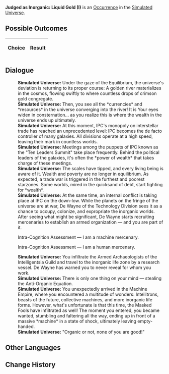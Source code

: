 {{Simulated Universe Event Infobox
|title         = Judged as Inorganic: Liquid Gold (I)
|image         = Trailblaze Secret 10.png
|type          =
|domains_su    = 
|domains_ext   = 
|domains_swarm = 
|domains_gng   = 
|requirements  =
|prev          = {{tx}}
|next          = {{tx}}
|indexRewards  =
|characters    = 
}}
'''Judged as Inorganic: Liquid Gold (I)''' is an [[Simulated Universe/Occurrence|Occurrence]] in the [[Simulated Universe]].

==Possible Outcomes==
{| class="article-table"
!Choice
!Result

|}

<!--
==Gameplay Notes==

-->
==Dialogue==
{{Dialogue Start}}
:'''Simulated Universe:''' Under the gaze of the Equilibrium, the universe's deviation is returning to its proper course: A golden river materializes in the cosmos, flowing swiftly to where countless drops of crimson gold congregate.
:'''Simulated Universe:''' Then, you see all the *currencies* and *resources* in the universe converging into the river! It is {{Color|Keyword|in the grasps of Louis Fleming and Dongfang Qixing!}} Your eyes widen in consternation... as you realize this is where the wealth in the universe ends up ultimately.
:'''Simulated Universe:''' At this moment, IPC's monopoly on interstellar trade has reached an unprecedented level: IPC becomes the de facto controller of many galaxies. All divisions operate at a high speed, leaving their mark in countless worlds.
:'''Simulated Universe:''' Meetings among the puppets of IPC known as the "Ten Leaders Summit" take place frequently. Behind the political leaders of the galaxies, it's often the *power of wealth* that takes charge of these meetings.
:'''Simulated Universe:''' The scales have tipped, and every living being is aware of it. Wealth and poverty are no longer in equilibrium. As expected, a trade war is triggered in the furthest and poorest starzones. Some worlds, mired in the quicksand of debt, start fighting for *wealth*.
:'''Simulated Universe:''' At the same time, an internal conflict is taking place at IPC on the down-low. While the planets on the fringe of the universe are at war, De Wayne of the Technology Division sees it as a chance to occupy, colonize, and expropriate the inorganic worlds. After seeing what might be significant, De Wayne starts recruiting mercenaries to establish an armed organization &mdash; and you are part of it.
:{{DIcon|Arrow}} Intra-Cognition Assessment &mdash; I am a machine mercenary.
:{{DIcon|Arrow}} Intra-Cognition Assessment &mdash; I am a human mercenary.
:'''Simulated Universe:''' You infiltrate the Armed Archaeologists of the Intelligentsia Guild and travel to the inorganic life zone by a research vessel. De Wayne has warned you to never reveal for whom you work.
:'''Simulated Universe:''' There is only one thing on your mind &mdash; stealing the Anti-Organic Equation.
:'''Simulated Universe:''' You unexpectedly arrived in the Machine Empire, where you encountered a multitude of wonders: Intellitrons, beasts of the future, collective machines, and more inorganic life forms. However, what's unfortunate is that this time, the Masked Fools have infiltrated as well! The moment you entered, you became wanted, stumbling and faltering all the way, ending up in front of a massive *machine* in a state of shock, ultimately leaving empty-handed.
:'''Simulated Universe:''' "Organic or not, none of you are good!"
{{Dialogue End}}

==Other Languages==
{{Other Languages
|en   = Judged as Inorganic: Liquid Gold (I)
|zhs  = 判定无机：「流动的金黄」•其一
|zht  = 判定無機：「流動的金黃」•其一
|ja   = {{Rubi|無機判定|むきはんてい}}：「{{Rubi|流|なが}}れる{{Rubi|黄金|おうごん}}」・その1
|ko   = 무기 판단: 「흐르는 황금」•1
|es   = Declarado inorgánico: oro líquido I
|fr   = Jugé inorganique&nbsp;: Or liquide (I)
|ru   = Установленный неорганик: Жидкое золото I
|th   = ตัดสินอินทรีย์: "ทองคำไหลหลั่ง" (1)
|vi   = Phán Định Vô Cơ: Vàng Lưu Thông 1
|de   = Anorganische Einstufung: Flüssiges Gold (I)
|id   = Dinilai Non-organik: "Emas Mengalir" (1)
|pt   = Julgado como Inorgânico: Ouro Líquido (I)
}}

==Change History==
{{Change History|1.6}}
